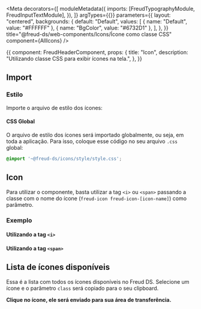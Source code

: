 


<Meta
  decorators={[
    moduleMetadata({
      imports: [FreudTypographyModule, FreudInputTextModule],
    }),
  ]}
  argTypes={{}}
  parameters={{
    layout: "centered",
    backgrounds: {
      default: "Default",
      values: [
        { name: "Default", value: "#FFFFFF" },
        { name: "BgColor", value: "#6732D1" },
      ],
    },
  }}
  title="@freud-ds/web-components/Icons/Ícone como classe CSS"
  component={AllIcons}
/>

<Story name="Storyname-hidden">
  {{
    component: FreudHeaderComponent,
    props: {
      title: "Icon",
      description: "Utilizando classe CSS para exibir ícones na tela.",
    },
  }}
</Story>

## <a id="importing"></a>Import
### Estilo
Importe o arquivo de estilo dos ícones:

#### CSS Global
O arquivo de estilo dos ícones será importado globalmente, ou seja, em toda a aplicação. Para isso, coloque esse código 
no seu arquivo ``.css`` global:
```css
@import '~@freud-ds/icons/style/style.css';
```

## Icon
Para utilizar o componente, basta utilizar a tag ``<i>`` ou ``<span>`` passando a classe com o nome do ícone (``freud-icon freud-icon-[icon-name]``)
como parâmetro.

### Exemplo

#### Utilizando a tag ``<i>``

<Canvas withSource={SourceState.OPEN}>
  <Story story={Verificated_i} />
</Canvas>

<Canvas withSource={SourceState.OPEN}>
  <Story story={VerificatedSmall_i} />
</Canvas>

#### Utilizando a tag ``<span>``

<Canvas withSource={SourceState.OPEN}>
  <Story story={Verificated_span} />
</Canvas>

<Canvas withSource={SourceState.OPEN}>
  <Story story={VerificatedSmall_span} />
</Canvas>

## Lista de ícones disponíveis

Essa é a lista com todos os ícones disponíveis no Freud DS. Selecione um ícone e o parâmetro ``class`` será copiado para o seu clipboard.

**Clique no ícone, ele será enviado para sua área de transferência.**

<Canvas withSource={SourceState.NONE}>
  <Story story={AllIcons} />
</Canvas>
